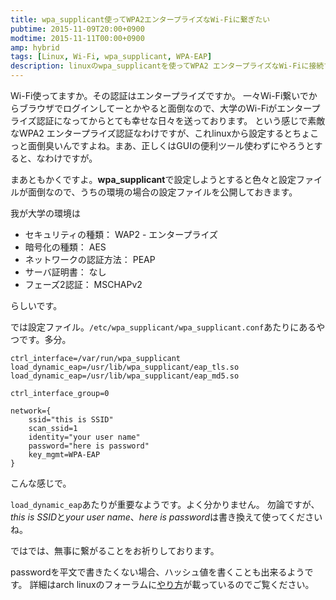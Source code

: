 ```yaml
---
title: wpa_supplicant使ってWPA2エンタープライズなWi-Fiに繋ぎたい
pubtime: 2015-11-09T20:00+0900
modtime: 2015-11-11T00:00+0900
amp: hybrid
tags: [Linux, Wi-Fi, wpa_supplicant, WPA-EAP]
description: linuxのwpa_supplicantを使ってWPA2 エンタープライズなWi-Fiに接続するための設定ファイルの書き方です。
---
```


Wi-Fi使ってますか。その認証はエンタープライズですか。
一々Wi-Fi繋いでからブラウザでログインしてーとかやると面倒なので、大学のWi-Fiがエンタープライズ認証になってからとても幸せな日々を送っております。
という感じで素敵なWPA2 エンタープライズ認証なわけですが、これlinuxから設定するとちょこっと面倒臭いんですよね。まあ、正しくはGUIの便利ツール使わずにやろうとすると、なわけですが。

まあともかくですよ。**wpa_supplicant**で設定しようとすると色々と設定ファイルが面倒なので、うちの環境の場合の設定ファイルを公開しておきます。

我が大学の環境は

- セキュリティの種類： WAP2 - エンタープライズ
- 暗号化の種類： AES
- ネットワークの認証方法： PEAP
- サーバ証明書： なし
- フェーズ2認証： MSCHAPv2

らしいです。

では設定ファイル。`/etc/wpa_supplicant/wpa_supplicant.conf`あたりにあるやつです。多分。
```
ctrl_interface=/var/run/wpa_supplicant
load_dynamic_eap=/usr/lib/wpa_supplicant/eap_tls.so
load_dynamic_eap=/usr/lib/wpa_supplicant/eap_md5.so

ctrl_interface_group=0

network={
    ssid="this is SSID"
    scan_ssid=1
    identity="your user name"
    password="here is password"
    key_mgmt=WPA-EAP
}
```
こんな感じで。

`load_dynamic_eap`あたりが重要なようです。よく分かりません。
勿論ですが、*this is SSID*と*your user name*、*here is password*は書き換えて使ってくださいね。

ではでは、無事に繋がることをお祈りしております。

<PS date="2015-11-11" level={1}>

passwordを平文で書きたくない場合、ハッシュ値を書くことも出来るようです。
詳細はarch linuxのフォーラムに<a href="https://bbs.archlinux.org/viewtopic.php?id=144471">やり方</a>が載っているのでご覧ください。

</PS>
